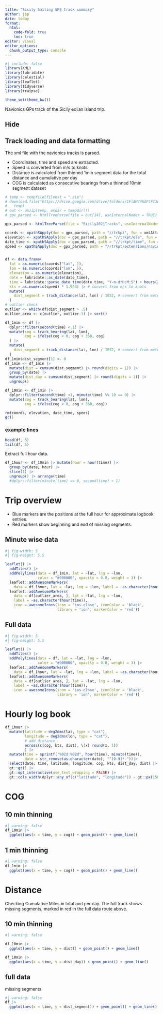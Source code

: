 ```yaml
---
title: "Sicily Sailing GPS track summary"
author: jsp
date: today
format: 
  html:
    code-fold: true
    toc: true
editor: visual
editor_options: 
  chunk_output_type: console
---
```


```r
#| include: false
library(XML)
library(lubridate)
library(celestial)
library(leaflet)
library(tidyverse)
library(traipse)

theme_set(theme_bw())
```

Navionics GPs track of the Sicily eolian island trip.

::: panel-tabset
## Hide {-}
## Track loading and data formatting {-}

The xml file with the navionics tracks is parsed.

-   Coordinates, time and speed are extracted.
-   Speed is converted from m/s to knots
-   Distance is calculated from thinned 1min segment data for the total distance and cumulative per day
-   COG is calculated as consecutive bearings from a thinned 10min segment dataset

```r
# temp <- tempfile(fileext = ".zip")
# download.file("https://drive.google.com/drive/folders/1FlAM74hAPtFC3qIcZF5nQ03UK-WP3hZc&export=download",
#   temp)
# out <- unzip(temp, exdir = tempdir())
# gpx_parsed <- htmlTreeParse(file = out[14], useInternalNodes = TRUE)

gpx_parsed <- htmlTreeParse(file = "Sicily2021Tracks", useInternalNodes = TRUE)

coords <- xpathSApply(doc = gpx_parsed, path = "//trkpt", fun = xmlAttrs)
elevation <- xpathSApply(doc = gpx_parsed, path = "//trkpt/ele", fun = xmlValue)
date_time <- xpathSApply(doc = gpx_parsed, path = "//trkpt/time", fun = xmlValue)
speed <- xpathSApply(doc = gpx_parsed, path = "//trkpt/extensions/navionics_speed", fun = xmlValue)


df <- data.frame(
  lat = as.numeric(coords["lat", ]),
  lon = as.numeric(coords["lon", ]),
  elevation = as.numeric(elevation),
  date = lubridate::as_date(date_time),
  time = lubridate::parse_date_time(date_time, "Y-m-d*H:M:S") + hours(2), #switch timezone
  kts = as.numeric(speed) * 1.944) |> # convert from m/s to knots 
  mutate(
    dist_segment = track_distance(lat, lon) / 1852, # convert from meters to nm
  )
# outlier check
outlier <- which(df$dist_segment > .5)
outlier_area <- c(outlier, outlier-1) |> sort()

df_1min <- df |>
  dplyr::filter(second(time) < 1) |>
  mutate(cog = track_bearing(lat, lon),
         cog = ifelse(cog < 0, cog + 360, cog)
  ) |>
  mutate(
    dist_segment = track_distance(lat, lon) / 1852, # convert from meters to nm
  )
df_1min$dist_segment[1] <- 0
df_1min <- df_1min |>
  mutate(dist = cumsum(dist_segment) |> round(digits = 1)) |>
  group_by(date) |>
  mutate(dist_day = cumsum(dist_segment) |> round(digits = 1)) |> 
  ungroup()

df_10min <- df_1min |>
  dplyr::filter(second(time) <1, minute(time) %% 10 == 0) |>
  mutate(cog = track_bearing(lat, lon),
         cog = ifelse(cog < 0, cog + 360, cog)) 
```

```r
rm(coords, elevation, date_time, spees)
gc()
```

### example lines

```r
head(df, 5)
tail(df, 5)
```

Extract full hour data.

```r
df_1hour <- df_10min |> mutate(hour = hour(time)) |>
  group_by(date, hour) |>
  slice(1) |>
  ungroup() |> arrange(time)
  #dplyr::filter(minute(time) == 0, second(time) < 1) 
```

:::


# Trip overview

- Blue markers are the positions at the full hour for approximate logbook entries. 
- Red markers show beginning and end of missing segments.

::: panel-tabset
## Minute wise data

```r
#| fig-width: 5
#| fig-height: 5.5

leaflet() |>
  addTiles() |>
  addPolylines(data = df_1min, lat = ~lat, lng = ~lon, 
               color = "#000000", opacity = 0.8, weight = 3) |>
  leaflet::addAwesomeMarkers(
    data = df_1hour, lat = ~lat, lng = ~lon, label = ~as.character(hour(time))) |>
  leaflet::addAwesomeMarkers(
    data = df[outlier_area, ], lat = ~lat, lng = ~lon,
    label = ~as.character(hour(time)), 
    icon = awesomeIcons(icon = 'ios-close', iconColor = 'black',
                        library = 'ion', markerColor = 'red')) 
```

## Full data

```r
#| fig-width: 5
#| fig-height: 5.5

leaflet() |>
  addTiles() |>
  addPolylines(data = df, lat = ~lat, lng = ~lon, 
               color = "#000000", opacity = 0.8, weight = 3) |>
  leaflet::addAwesomeMarkers(
    data = df_1hour, lat = ~lat, lng = ~lon, label = ~as.character(hour)) |>
  leaflet::addAwesomeMarkers(
    data = df[outlier_area, ], lat = ~lat, lng = ~lon,
    label = ~as.character(hour(time)), 
    icon = awesomeIcons(icon = 'ios-close', iconColor = 'black',
                        library = 'ion', markerColor = 'red'))
```
:::

# Hourly log book

```r
df_1hour |>
  mutate(latitude = deg2dms(lat, type = "cat"),
         longitude = deg2dms(lon, type = "cat"),
         # add distance
         across(c(cog, kts, dist), \(x) round(x, 1))
         ) |>
  mutate(time = sprintf("%02d:%02d", hour(time), minute(time)),
         date = str_remove(as.character(date), "^[0-9]*-"))|>
  select(date, time, latitude, longitude, cog, kts, dist_day, dist) |>
  gt::gt() |>
  gt::opt_interactive(use_text_wrapping = FALSE) |>
  gt::cols_width(dplyr::any_of(c("latitude", "longitude")) ~ gt::px(150))
```

# COG

::: panel-tabset
## 10 min thinning

```r
#| warning: false
df_10min |>
  ggplot(aes(x = time, y = cog)) + geom_point() + geom_line()
```

## 1 min thinning

```r
#| warning: false
df_1min |>
  ggplot(aes(x = time, y = cog)) + geom_point() + geom_line()
```
:::

# Distance

Checking Cumulative Miles in total and per day. The full track shows missing segments, marked in red in the full data route above.

::: panel-tabset
## 10 min thinning

```r
#| warning: false

df_10min |>
  ggplot(aes(x = time, y = dist)) + geom_point() + geom_line()

df_10min |>
  ggplot(aes(x = time, y = dist_day)) + geom_point() + geom_line()
```

## full data

missing segments

```r
#| warning: false
df |>
  ggplot(aes(x = time, y = dist_segment)) + geom_point() + geom_line()
```
:::

